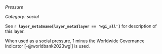 *Pressure*

*Category: social*

See **`r layer_meta$name[layer_meta$layer == 'wgi_all']`** for description of this layer.

When used as a social pressure, 1 minus the Worldwide Governance Indicator [-@worldbank2023wgi] is used. 
